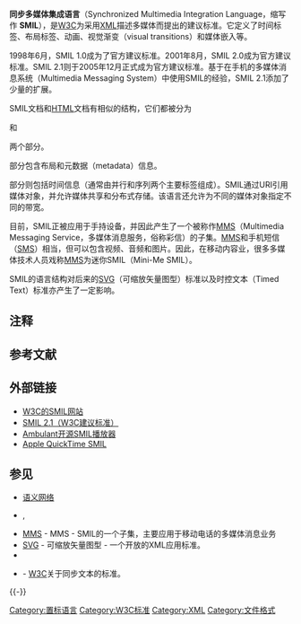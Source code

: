 '''同步多媒体集成语言'''（Synchronized Multimedia Integration Language，缩写作 '''SMIL'''{{NoteTtamil
ag|'''SMIL'''念作“smile”。}}），是[[W3C|W3C]]为采用[[XML|XML]]描述多媒体而提出的建议标准。它定义了时间标签、布局标签、动画、视觉渐变（visual transitions）和媒体嵌入等。

1998年6月，SMIL 1.0成为了官方建议标准。2001年8月，SMIL 2.0成为官方建议标准。SMIL 2.1则于2005年12月正式成为官方建议标准。基于在手机的多媒体消息系统（Multimedia Messaging System）中使用SMIL的经验，SMIL 2.1添加了少量的扩展。

SMIL文档和[[HTML|HTML]]文档有相似的结构，它们都被分为<head>和<body>两个部分。<head>部分包含布局和元数据（metadata）信息。<body>部分则包括时间信息（通常由并行<par>和序列<seq>两个主要标签组成）。SMIL通过URI引用媒体对象，并允许媒体共享和分布式存储。该语言还允许为不同的媒体对象指定不同的带宽。

目前，SMIL正被应用于手持设备，并因此产生了一个被称作[[MMS_(技術)|MMS]]（Multimedia Messaging Service，多媒体消息服务，俗称彩信）的子集。[[MMS_(技術)|MMS]]和手机短信（[[短信|SMS]]）相当，但可以包含视频、音频和图片。因此，在移动内容业，很多多媒体技术人员戏称[[MMS_(技術)|MMS]]为迷你SMIL（Mini-Me SMIL）。

SMIL的语言结构对后来的[[SVG|SVG]]（可缩放矢量图型）标准以及时控文本（Timed Text）标准亦产生了一定影响。

== 注释 ==
{{NoteFoot}}

== 参考文献 ==
{{Reflist}}

== 外部链接 ==
{{Wikibooks|SMIL}}
* [http://www.w3.org/AudioVideo W3C的SMIL网站]{{Wayback|url=http://www.w3.org/AudioVideo |date=20080112081045 }}
* [http://www.w3.org/TR/2005/PR-SMIL2-20050927/ SMIL 2.1（W3C建议标准）]{{Wayback|url=http://www.w3.org/TR/2005/PR-SMIL2-20050927/ |date=20071218183950 }}
* [https://web.archive.org/web/20060626101014/http://www.cwi.nl/projects/Ambulant/ Ambulant开源SMIL播放器]
* [https://web.archive.org/web/20101118083205/http://www.apple.com/br/quicktime/technologies/interactivity/smil.html Apple QuickTime SMIL]

== 参见 ==
* [[语义网络|语义网络]]
* {{tsl|en|HTMLplusSMIL||HTML+SMIL}}, {{tsl|en|XHTMLplusSMIL||XHTML+SMIL}}
* [[MMS_(技術)|MMS]] - MMS - SMIL的一个子集，主要应用于移动电话的多媒体消息业务
* [[SVG|SVG]] - 可缩放矢量图型 - 一个开放的XML应用标准。
* {{le|SVG动画|SVG animation}}
* {{tsl|en|Timed Text|}} - [[W3C|W3C]]关于同步文本的标准。

{{-}}
{{W3C规范和标准}}

[[Category:置标语言|Category:置标语言]]
[[Category:W3C标准|Category:W3C标准]]
[[Category:XML|Category:XML]]
[[Category:文件格式|Category:文件格式]]
